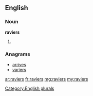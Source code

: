 ==English==

===Noun===
'''raviers'''

# {{plural of|[[ravier]]}}

===Anagrams===
* [[arrives#English|arrives]]
* [[variers#English|variers]]

[[Category:English plurals]]

[[ar:raviers]]
[[fr:raviers]]
[[mg:raviers]]
[[my:raviers]]